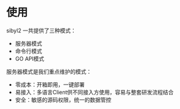 # 使用

sibyl2 一共提供了三种模式：

- 服务器模式
- 命令行模式
- GO API模式

服务器模式是我们重点维护的模式：

- 零成本：开箱即用，一键部署
- 易接入：多语言Client供不同接入方使用，容易与整套研发流程结合
- 安全：敏感的源码权限，统一的数据管控
